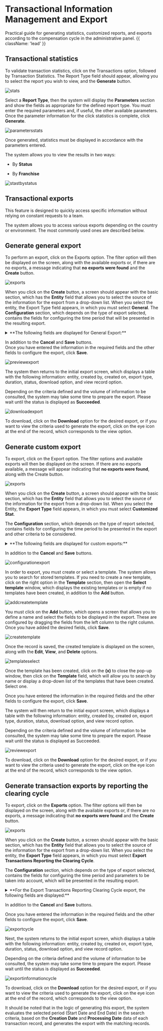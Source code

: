 

# Transactional Information Management and Export

Practical guide for generating statistics, customized reports, and exports according to the compensation cycle in the administrative panel. {{ className: 'lead' }}

## Transactional statistics

To validate transaction statistics, click on the Transactions option, followed by Transaction Statistics. The Report Type field should appear, allowing you to select the report you wish to view, and the **Generate** button.

![stats](/en/payments/newpanel/migration/transaction/stats.webp) 

Select a **Report Type**, then the system will display the **Parameters** section and show the fields as appropriate for the defined report type. 
You must enter the required parameters and, if useful, the other available parameters. Once the parameter information for the click statistics is complete, click **Generate**.

![parametersstats](/en/payments/newpanel/migration/transaction/parametersstats.webp) 

Once generated, statistics must be displayed in accordance with the parameters entered.  

The system allows you to view the results in two ways:

- By **Status**

- By **Franchise**

![stastbystatus](/en/payments/newpanel/migration/transaction/stastbystatus.webp) 

## Transactional exports

This feature is designed to quickly access specific information without relying on constant requests to a team.

The system allows you to access various exports depending on the country or environment. The most commonly used ones are described below.

## Generate general export

To perform an export, click on the Exports option. The filter option will then be displayed on the screen, along with
the available exports or, if there are no exports, a message indicating that **no exports were found** and the **Create** button. 

![exports](/en/payments/newpanel/migration/transaction/exports.webp) 

When you click on the **Create** button, a screen should appear with the basic section, which has the **Entity** field that allows you to select the source of the information for the export from a drop-down list. When you select the entity, the Export Type field appears, in which you must select **General**. 
The **Configuration** section, which depends on the type of export selected, contains the fields for configuring the time period that will be presented in the resulting export.  

<details>

  <summary> **The following fields are displayed for General Export:**</summary>

- Start date (required)

- End date (required)

- Format (required)

- Payment method

- Response

- Transaction type

- Commerce

- Site

- Button in testing

- Button to include bin

- Button to include batch
 
</details>

In addition to the **Cancel** and **Save** buttons.  
Once you have entered the information in the required fields and the other fields to configure the export, click **Save**.  

![previewexport](/en/payments/newpanel/migration/transaction/previewexport.webp) 

The system then returns to the initial export screen, which displays a table with the following information: entity, created by, created on, export type, duration, status, download option, and view record option.

Depending on the criteria defined and the volume of information to be consulted, the system may take some time to prepare the export. Please wait until the status is displayed as **Succeeded**.

![downloadexport](/en/payments/newpanel/migration/transaction/downloadexport.webp) 

To download, click on the **Download** option for the desired export, or if you want to view the criteria used to generate the export, click on the eye icon at the end of the record, which corresponds to the view option.  

## Generate custom export

To export, click on the Export option. The filter options and available exports will then be displayed on the screen. If there are no exports available, a message will appear indicating that **no exports were found**, along with the Create button.  

![exports](/en/payments/newpanel/migration/transaction/exports.webp) 

When you click on the **Create** button, a screen should appear with the basic section, which has the **Entity** field that allows you to select the source of the information for the export from a drop-down list. When you select the Entity, the **Export Type** field appears, in which you must select **Customized Stat**.  

The **Configuration** section, which depends on the type of report selected, contains fields for configuring the time period to be presented in the export and other criteria to be considered.  

<details>

  <summary> **The following fields are displayed for custom exports:** </summary>

- Start date (required)

- End date (required)

- Format (required)

- Template (required)

- Payment method

- Transaction type

- Business

- Location

- Response

- Button in testing

</details>

In addition to the **Cancel** and **Save** buttons.

![configurationexport](/en/payments/newpanel/migration/transaction/configurationexport.webp) 

In order to export, you must create or select a template. 
The system allows you to search for stored templates. If you need to create a new template, click on the right option in the **Template** section, then open the **Select template** window, which displays the existing templates or is empty if no templates have been created, in addition to the **Add** button. 

![addcreatetemplate](/en/payments/newpanel/migration/transaction/addcreatetemplate.webp) 

You must click on the **Add** button, which opens a screen that allows you to define a name and select the fields to be displayed in the export. These are configured by dragging the fields from the left column to the right column.
Once you have added the desired fields, click **Save**. 

![createtemplate](/en/payments/newpanel/migration/transaction/createtemplate.webp) 

Once the record is saved, the created template is displayed on the screen, along with the **Edit**, **View**, and **Delete** options.  

![templateselect](/en/payments/newpanel/migration/transaction/templateselect.webp) 

Once the template has been created, click on the **(x)** to close the pop-up window, then click on the **Template** field, which will allow you to search by name or display a drop-down list of the templates that have been created. Select one.

Once you have entered the information in the required fields and the other fields to configure the export, click **Save**.

The system will then return to the initial export screen, which displays a table with the following information: entity, created by, created on, export type, duration, status, download option, and view record option.

Depending on the criteria defined and the volume of information to be consulted, the system may take some time to prepare the export. Please wait until the status is displayed as Succeeded.

![reviewexport](/en/payments/newpanel/migration/transaction/reviewexport.webp) 

To download, click on the **Download** option for the desired export, or if you want to view the criteria used to generate the export, click on the eye icon at the end of the record, which corresponds to the view option.

## Generate transaction exports by reporting the clearing cycle

To export, click on the **Exports** option. The filter options will then be displayed on the screen, along with the available exports or, if there are no exports, a message indicating that **no exports were found** and the **Create** button.

![exports](/en/payments/newpanel/migration/transaction/exports.webp) 

When you click on the **Create** button, a screen should appear with the basic section, which has the **Entity** field that allows you to select the source of the information for the export from a drop-down list. When you select the entity, the **Export Type** field appears, in which you must select **Export Transactions Reporting the Clearing Cycle**. 

The **Configuration** section, which depends on the type of export selected, contains the fields for configuring the time period and parameters to be taken into account, which will be presented in the resulting export.

<details>

  <summary> **For the Export Transactions Reporting Clearing Cycle export, the following fields are displayed:**</summary>

- Start date (required)

- End date (required)

- Format (required)

- Business

- Location

- Payment method

- “In testing” option

- “Detailed” option

</details>

In addition to the **Cancel** and **Save** buttons.

Once you have entered the information in the required fields and the other fields to configure the export, click **Save**. 

![exportcycle](/en/payments/newpanel/migration/transaction/exportcycle.webp) 

Next, the system returns to the initial export screen, which displays a table with the following information: entity, created by, created on, export type, duration, status, download option, and view record option.

Depending on the criteria defined and the volume of information to be consulted, the system may take some time to prepare the export. Please wait until the status is displayed as **Succeeded**.

![exportinformationcycle](/en/payments/newpanel/migration/transaction/exportinformationcycle.webp) 

To download, click on the **Download** option for the desired export, or if you want to view the criteria used to generate the export, click on the eye icon at the end of the record, which corresponds to the view option.

It should be noted that in the logic of generating this export, the system evaluates the selected period (Start Date and End Date) in the search criteria, based on the **Creation Date** and **Processing Date** data of each transaction record, and generates the export with the matching records.